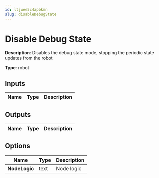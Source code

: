 ```yaml
---
id: ltjwee5c4apbkmn
slug: disableDebugState
---
```


# Disable Debug State

**Description**: Disables the debug state mode, stopping the periodic state updates from the robot

**Type**: robot

## Inputs

| Name | Type | Description |
| --- | --- | --- |
## Outputs

| Name | Type | Description |
| --- | --- | --- |
## Options

| Name | Type | Description |
| --- | --- | --- |
| **NodeLogic** | text | Node logic |
